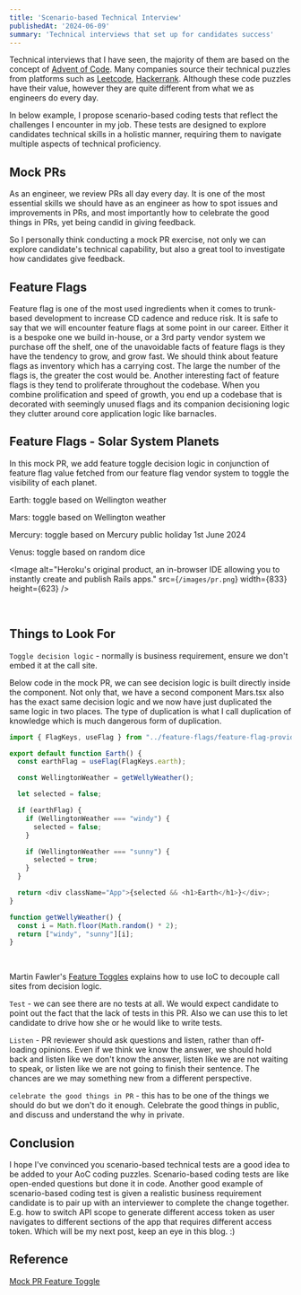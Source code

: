 ```yaml
---
title: 'Scenario-based Technical Interview'
publishedAt: '2024-06-09'
summary: 'Technical interviews that set up for candidates success'
---
```


Technical interviews that I have seen, the majority of them are based on
the concept of [Advent of Code](https://adventofcode.com/). Many companies
source their technical puzzles from platforms such as [Leetcode](https://leetcode.com/explore/),
[Hackerrank](https://www.hackerrank.com/products/interview/). Although these
code puzzles have their value, however they are quite different from what we
as engineers do every day.

In below example, I propose scenario-based coding
tests that reflect the challenges I encounter in my job. These tests are
designed to explore candidates technical skills in a holistic manner, requiring
them to navigate multiple aspects of technical proficiency.

## Mock PRs

As an engineer, we review PRs all day every day. It is one of the most essential
skills we should have as an engineer as how to spot issues and improvements in PRs,
and most importantly how to celebrate the good things in PRs, yet being candid in
giving feedback.

So I personally think conducting a mock PR exercise, not only we can explore
candidate's technical capability, but also a great tool to investigate how candidates
give feedback.

## Feature Flags

Feature flag is one of the most used ingredients when it comes to trunk-based
development to increase CD cadence and reduce risk. It is safe to say that we
will encounter feature flags at some point in our career. Either it is a bespoke
one we build in-house, or a 3rd party vendor system we purchase off the shelf,
one of the unavoidable facts of feature flags is they have the tendency to grow,
and grow fast. We should think about feature flags as inventory which has a
carrying cost. The large the number of the flags is, the greater the cost would be.
Another interesting fact of feature flags is they tend to proliferate throughout
the codebase. When you combine prolification and speed of growth, you end up a codebase
that is decorated with seemingly unused flags and its companion decisioning logic they
clutter around core application logic like barnacles.

## Feature Flags - Solar System Planets

In this mock PR, we add feature toggle decision logic in conjunction of feature
flag value fetched from our feature flag vendor system to toggle the visibility
of each planet.

Earth: toggle based on Wellington weather

Mars: toggle based on Wellington weather

Mercury: toggle based on Mercury public holiday 1st June 2024

Venus: toggle based on random dice

<Image
  alt="Heroku's original product, an in-browser IDE allowing you to instantly create and publish Rails apps."
  src={`/images/pr.png`}
  width={833}
  height={623}
/>

<br />

## Things to Look For

`Toggle decision logic` - normally is business requirement, ensure we don't embed
it at the call site.

Below code in the mock PR, we can see decision logic is built directly inside the
component. Not only that, we have a second component Mars.tsx also has the exact
same decision logic and we now have just duplicated the same logic in two places.
The type of duplication is what I call duplication of knowledge which is much dangerous
form of duplication.

```ts
import { FlagKeys, useFlag } from "../feature-flags/feature-flag-provider";

export default function Earth() {
  const earthFlag = useFlag(FlagKeys.earth);

  const WellingtonWeather = getWellyWeather();

  let selected = false;

  if (earthFlag) {
    if (WellingtonWeather === "windy") {
      selected = false;
    }

    if (WellingtonWeather === "sunny") {
      selected = true;
    }
  }

  return <div className="App">{selected && <h1>Earth</h1>}</div>;
}

function getWellyWeather() {
  const i = Math.floor(Math.random() * 2);
  return ["windy", "sunny"][i];
}
```

<br />

<Callout emoji="💡">

Martin Fawler's [Feature Toggles](https://martinfowler.com/articles/feature-toggles.html#ImplementationTechniques)
explains how to use IoC to decouple call sites from decision logic.

</Callout>

`Test` - we can see there are no tests at all. We would expect candidate to
point out the fact that the lack of tests in this PR. Also we can use this to let
candidate to drive how she or he would like to write tests.

`Listen` - PR reviewer should ask questions and listen, rather than off-loading opinions.
Even if we think we know the answer, we should hold back and listen like we don't know
the answer, listen like we are not waiting to speak, or listen like we are not going
to finish their sentence. The chances are we may something new from a different perspective.

`celebrate the good things in PR` - this has to be one of the things we should do but
we don't do it enough. Celebrate the good things in public, and discuss and understand
the why in private.

## Conclusion

I hope I've convinced you scenario-based technical tests are a good idea to be added to
your AoC coding puzzles. Scenario-based coding tests are like open-ended questions but
done it in code. Another good example of scenario-based coding test is given a realistic
business requirement candidate is to pair up with an interviewer to complete the change
together. E.g. how to switch API scope to generate different access token as user navigates
to different sections of the app that requires different access token. Which will be my
next post, keep an eye in this blog. :)

## Reference

[Mock PR Feature Toggle](https://github.com/kb-code-quest/solar-system-planets/pull/1)
